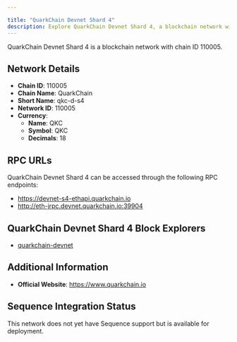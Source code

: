 ```yaml
---

title: "QuarkChain Devnet Shard 4"
description: Explore QuarkChain Devnet Shard 4, a blockchain network with chain ID 110005. Learn about its native currency, QKC, and how to interact with the network.
---
```




QuarkChain Devnet Shard 4 is a blockchain network with chain ID 110005.

## Network Details

- **Chain ID**: 110005
- **Chain Name**: QuarkChain
- **Short Name**: qkc-d-s4
- **Network ID**: 110005
- **Currency**: 
  - **Name**: QKC
  - **Symbol**: QKC
  - **Decimals**: 18

## RPC URLs

QuarkChain Devnet Shard 4 can be accessed through the following RPC endpoints:

- https://devnet-s4-ethapi.quarkchain.io
- http://eth-jrpc.devnet.quarkchain.io:39904

## QuarkChain Devnet Shard 4 Block Explorers

- [quarkchain-devnet](https://devnet.quarkchain.io/4)

## Additional Information

- **Official Website**: https://www.quarkchain.io

## Sequence Integration Status

This network does not yet have Sequence support but is available for deployment.
